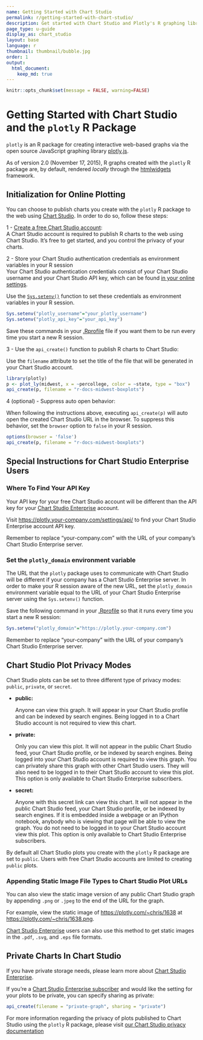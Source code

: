 ```yaml
---
name: Getting Started with Chart Studio
permalink: r/getting-started-with-chart-studio/
description: Get started with Chart Studio and Plotly's R graphing library.
page_type: u-guide
display_as: chart_studio
layout: base
language: r
thumbnail: thumbnail/bubble.jpg
order: 1
output:
  html_document:
    keep_md: true
---
```


```r
knitr::opts_chunk$set(message = FALSE, warning=FALSE)
```

# Getting Started with Chart Studio and the `plotly` R Package

`plotly` is an R package for creating interactive web-based graphs via the open source JavaScript graphing library [plotly.js](http://plotly.com/javascript). 

As of version 2.0 (November 17, 2015), R graphs created with the `plotly` R package are, by default, rendered *locally* through the [htmlwidgets](http://www.htmlwidgets.org/) framework.

## Initialization for Online Plotting

You can choose to publish charts you create with the `plotly` R package to the web using [Chart Studio](https://plotly.com/online-chart-maker). In order to do so, follow these steps:

1 - [Create a free Chart Studio account](https://plotly.com/api_signup):<br>
A Chart Studio account is required to publish R charts to the web using Chart Studio. It's free to get started, and you control the privacy of your charts.

2 - Store your Chart Studio authentication credentials as environment variables in your R session<br>
Your Chart Studio authentication credentials consist of your Chart Studio username and your Chart Studio API key, which can be found [in your online settings](https://plotly.com/settings/api). 

Use the [`Sys.setenv()`](https://www.rdocumentation.org/packages/base/versions/3.6.2/topics/Sys.setenv) function to set these credentials as environment variables in your R session.

```r
Sys.setenv("plotly_username"="your_plotly_username")
Sys.setenv("plotly_api_key"="your_api_key")
```

Save these commands in your [.Rprofile](http://www.statmethods.net/interface/customizing.html) file if you want them to be run every time you start a new R session.

3 - Use the `api_create()` function to publish R charts to Chart Studio:

Use the `filename` attribute to set the title of the file that will be generated in your Chart Studio account.

```r
library(plotly)
p <- plot_ly(midwest, x = ~percollege, color = ~state, type = "box")
api_create(p, filename = "r-docs-midwest-boxplots")
```

4 (optional) - Suppress auto open behavior:

When following the instructions above, executing `api_create(p)` will auto open the created Chart Studio URL in the browser. To suppress this behavior, set the `browser` option to `false` in your R session.

```r
options(browser = 'false')
api_create(p, filename = "r-docs-midwest-boxplots")
```

## Special Instructions for Chart Studio Enterprise Users

### Where To Find Your API Key

Your API key for your free Chart Studio account will be different than the API key for your [Chart Studio Enterprise](https://plotly.com/product/enterprise/) account. 

Visit <https://plotly.your-company.com/settings/api/> to find your Chart Studio Enterprise account API key. 

Remember to replace "your-company.com" with the URL of your company's Chart Studio Enterprise server.

### Set the `plotly_domain` environment variable

The URL that the `plotly` package uses to communicate with Chart Studio will be different if your company has a Chart Studio Enterprise server. In order to make your R session aware of the new URL, set the `plotly_domain` environment variable equal to the URL of your Chart Studio Enterprise server using the `Sys.setenv()` function. 

Save the following command in your [.Rprofile](http://www.statmethods.net/interface/customizing.html) so that it runs every time you start a new R session:

```r
Sys.setenv("plotly_domain"="https://plotly.your-company.com")
```

Remember to replace "your-company" with the URL of your company's Chart Studio Enterprise server.

## Chart Studio Plot Privacy Modes

Chart Studio plots can be set to three different type of privacy modes: `public`, `private`, or `secret`.

* **public:**

     Anyone can view this graph. 
     It will appear in your Chart Studio profile and can be indexed by search engines. 
     Being logged in to a Chart Studio account is not required to view this chart.

* **private:**

     Only you can view this plot. 
     It will not appear in the public Chart Studio feed, your Chart Studio profile, or be indexed by search engines. 
     Being logged into your Chart Studio account is required to view this graph. 
     You can privately share this graph with other Chart Studio users. They will also need to be logged in to their Chart Studio account to view this plot. 
     This option is only available to Chart Studio Enterprise subscribers.

* **secret:**

     Anyone with this secret link can view this chart. 
     It will not appear in the public Chart Studio feed, your Chart Studio profile, or be indexed by search engines. 
     If it is embedded inside a webpage or an IPython notebook, anybody who is viewing that page will be able to view the graph. 
     You do not need to be logged in to your Chart Studio account view this plot. 
     This option is only available to Chart Studio Enterprise subscribers.

By default all Chart Studio plots you create with the `plotly` R package are set to `public`. Users with free Chart Studio accounts are limited to creating `public` plots. 

### Appending Static Image File Types to Chart Studio Plot URLs

You can also view the static image version of any public Chart Studio graph by appending `.png` or `.jpeg` to the end of the URL for the graph. 

For example, view the static image of <https://plotly.com/~chris/1638> at <https://plotly.com/~chris/1638.png>. 

[Chart Studio Enterprise](https://plotly.com/online_chart_maker) users can also use this method to get static images in the `.pdf`, `.svg`, and `.eps` file formats. 

## Private Charts In Chart Studio

If you have private storage needs, please learn more about [Chart Studio Enterprise](https://plotly.com/online-chart-maker/). 

If you're a [Chart Studio Enterprise subscriber](https://plotly.com/settings/subscription/?modal=true&utm_source=api-docs&utm_medium=support-oss) and would like the setting for your plots to be private, you can specify sharing as private:

```r
api_create(filename = "private-graph", sharing = "private")
```
For more information regarding the privacy of plots published to Chart Studio using the `plotly` R package, please visit [our Chart Studio privacy documentation](https://plotly.com/r/privacy/)
